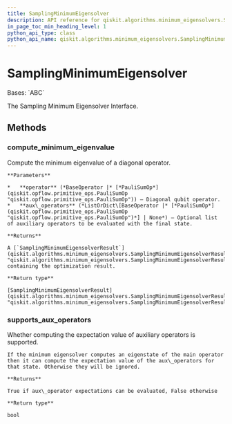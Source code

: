 ```yaml
---
title: SamplingMinimumEigensolver
description: API reference for qiskit.algorithms.minimum_eigensolvers.SamplingMinimumEigensolver
in_page_toc_min_heading_level: 1
python_api_type: class
python_api_name: qiskit.algorithms.minimum_eigensolvers.SamplingMinimumEigensolver
---
```


# SamplingMinimumEigensolver

<Class id="qiskit.algorithms.minimum_eigensolvers.SamplingMinimumEigensolver" isDedicatedPage={true} github="https://github.com/qiskit/qiskit/tree/stable/0.24/qiskit/algorithms/minimum_eigensolvers/sampling_mes.py" signature="SamplingMinimumEigensolver">
  Bases: `ABC`

  The Sampling Minimum Eigensolver Interface.

  ## Methods

  <span id="qiskit-algorithms-minimum-eigensolvers-samplingminimumeigensolver-compute-minimum-eigenvalue" />

  ### compute\_minimum\_eigenvalue

  <Function id="qiskit.algorithms.minimum_eigensolvers.SamplingMinimumEigensolver.compute_minimum_eigenvalue" name="compute_minimum_eigenvalue" signature="abstract SamplingMinimumEigensolver.compute_minimum_eigenvalue(operator, aux_operators=None)">
    Compute the minimum eigenvalue of a diagonal operator.

    **Parameters**

    *   **operator** (*BaseOperator |* [*PauliSumOp*](qiskit.opflow.primitive_ops.PauliSumOp "qiskit.opflow.primitive_ops.PauliSumOp")) – Diagonal qubit operator.
    *   **aux\_operators** (*ListOrDict\[BaseOperator |* [*PauliSumOp*](qiskit.opflow.primitive_ops.PauliSumOp "qiskit.opflow.primitive_ops.PauliSumOp")*] | None*) – Optional list of auxiliary operators to be evaluated with the final state.

    **Returns**

    A [`SamplingMinimumEigensolverResult`](qiskit.algorithms.minimum_eigensolvers.SamplingMinimumEigensolverResult "qiskit.algorithms.minimum_eigensolvers.SamplingMinimumEigensolverResult") containing the optimization result.

    **Return type**

    [SamplingMinimumEigensolverResult](qiskit.algorithms.minimum_eigensolvers.SamplingMinimumEigensolverResult "qiskit.algorithms.minimum_eigensolvers.SamplingMinimumEigensolverResult")
  </Function>

  <span id="qiskit-algorithms-minimum-eigensolvers-samplingminimumeigensolver-supports-aux-operators" />

  ### supports\_aux\_operators

  <Function id="qiskit.algorithms.minimum_eigensolvers.SamplingMinimumEigensolver.supports_aux_operators" name="supports_aux_operators" signature="classmethod SamplingMinimumEigensolver.supports_aux_operators()">
    Whether computing the expectation value of auxiliary operators is supported.

    If the minimum eigensolver computes an eigenstate of the main operator then it can compute the expectation value of the aux\_operators for that state. Otherwise they will be ignored.

    **Returns**

    True if aux\_operator expectations can be evaluated, False otherwise

    **Return type**

    bool
  </Function>
</Class>

